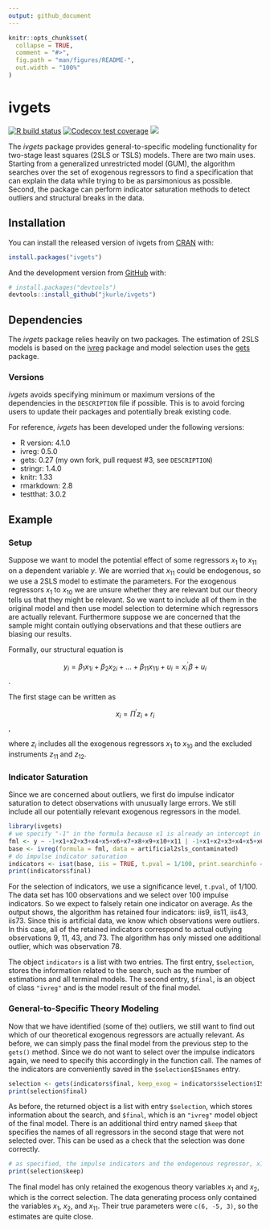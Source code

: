 ```yaml
---
output: github_document
---
```


<!-- README.md is generated from README.Rmd. Please edit that file -->

```r
knitr::opts_chunk$set(
  collapse = TRUE,
  comment = "#>",
  fig.path = "man/figures/README-",
  out.width = "100%"
)
```

# ivgets

<!-- badges: start -->
[![R build status](https://github.com/jkurle/ivgets/workflows/R-CMD-check/badge.svg)](https://github.com/jkurle/ivgets/actions)
[![Codecov test coverage](https://codecov.io/gh/jkurle/ivgets/branch/master/graph/badge.svg)](https://app.codecov.io/gh/jkurle/ivgets?branch=master)
[![](https://www.r-pkg.org/badges/version/ivgets?color=blue)](https://cran.r-project.org/package=ivgets)
<!-- badges: end -->

The _ivgets_ package provides general-to-specific modeling functionality for
two-stage least squares (2SLS or TSLS) models. There are two main uses. Starting
from a generalized unrestricted model (GUM), the algorithm searches over the set
of exogenous regressors to find a specification that can explain the data while
trying to be as parsimonious as possible. Second, the package can perform
indicator saturation methods to detect outliers and structural breaks in the
data.

## Installation

You can install the released version of ivgets from [CRAN](https://CRAN.R-project.org) with:

``` r
install.packages("ivgets")
```

And the development version from [GitHub](https://github.com/) with:

``` r
# install.packages("devtools")
devtools::install_github("jkurle/ivgets")
```

## Dependencies

The _ivgets_ package relies heavily on two packages. The estimation of 2SLS
models is based on the [ivreg](https://john-d-fox.github.io/ivreg/) package and
model selection uses the [gets](http://www.sucarrat.net/R/gets/) package.

### Versions

_ivgets_ avoids specifying minimum or maximum versions of the dependencies in
the `DESCRIPTION` file if possible. This is to avoid forcing users to update
their packages and potentially break existing code.

For reference, _ivgets_ has been developed under the following versions:

* R version: 4.1.0
* ivreg: 0.5.0
* gets: 0.27 (my own fork, pull request #3, see `DESCRIPTION`)
* stringr: 1.4.0
* knitr: 1.33
* rmarkdown: 2.8
* testthat: 3.0.2

## Example

### Setup

Suppose we want to model the potential effect of some regressors $x_{1}$ to
$x_{11}$ on a dependent variable $y$. We are worried that $x_{11}$ could be
endogenous, so we use a 2SLS model to estimate the parameters. For the exogenous
regressors $x_{1}$ to $x_{10}$ we are unsure whether they are relevant but our
theory tells us that they might be relevant. So we want to include all of them
in the original model and then use model selection to determine which regressors
are actually relevant. Furthermore suppose we are concerned that the sample
might contain outlying observations and that these outliers are biasing our
results.

Formally, our structural equation is

$$
y_{i} = \beta_{1} x_{1i} + \beta_{2}
x_{2i} + ... + \beta_{11} x_{11i} + u_{i} = x_{i}^{\prime} \beta + u_{i}
$$.


The first stage can be written as 

$$x_{i} = \Pi^{\prime} z_{i} + r_{i}$$,

where $z_{i}$ includes all the exogenous regressors $x_{1}$ to $x_{10}$ and the
excluded instruments $z_{11}$ and $z_{12}$.

### Indicator Saturation

Since we are concerned about outliers, we first do impulse indicator saturation
to detect observations with unusually large errors. We still include all our
potentially relevant exogenous regressors in the model.

```r
library(ivgets)
# we specify "-1" in the formula because x1 is already an intercept in our data frame
fml <- y ~ -1+x1+x2+x3+x4+x5+x6+x7+x8+x9+x10+x11 | -1+x1+x2+x3+x4+x5+x6+x7+x8+x9+x10+z11+z12
base <- ivreg(formula = fml, data = artificial2sls_contaminated)
# do impulse indicator saturation
indicators <- isat(base, iis = TRUE, t.pval = 1/100, print.searchinfo = FALSE)
print(indicators$final)
```
For the selection of indicators, we use a significance level, `t.pval`, of
1/100. The data set has 100 observations and we select over 100 impulse
indicators. So we expect to falsely retain one indicator on average. As the
output shows, the algorithm has retained four indicators: iis9, iis11, iis43,
iis73. Since this is artificial data, we know which observations were outliers.
In this case, all of the retained indicators correspond to actual outlying
observations 9, 11, 43, and 73. The algorithm has only missed one additional
outlier, which was observation 78.

The object `indicators` is a list with two entries. The first entry,
`$selection`, stores the information related to the search, such as the number
of estimations and all terminal models. The second entry, `$final`, is an object
of class `"ivreg"` and is the model result of the final model.

### General-to-Specific Theory Modeling

Now that we have identified (some of the) outliers, we still want to find out
which of our theoretical exogenous regressors are actually relevant. As before,
we can simply pass the final model from the previous step to the `gets()`
method. Since we do not want to select over the impulse indicators again, we
need to specify this accordingly in the function call. The names of the
indicators are conveniently saved in the `$selection$ISnames` entry.

```r
selection <- gets(indicators$final, keep_exog = indicators$selection$ISnames, print.searchinfo = FALSE)
print(selection$final)
```
As before, the returned object is a list with entry `$selection`, which stores information about the search, and `$final`, which is an `"ivreg"` model object of the final model. There is an additional third entry named `$keep` that
specifies the names of all regressors in the second stage that were not selected over. This can be used as a check that the selection was done correctly.

```r
# as specified, the impulse indicators and the endogenous regressor, x11, were not selected over
print(selection$keep)
```

The final model has only retained the exogenous theory variables $x_{1}$ and $x_{2}$, which is the correct selection. The data generating process only contained the variables $x_{1}$, $x_{2}$, and $x_{11}$. Their true parameters were `c(6, -5, 3)`, so the estimates are quite close.


